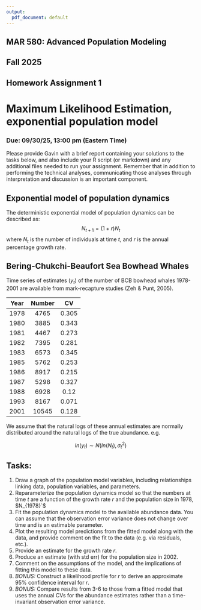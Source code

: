 ```yaml
---
output:
  pdf_document: default
---
```


## MAR 580: Advanced Population Modeling
## Fall 2025
## Homework Assignment 1
# Maximum Likelihood Estimation, exponential population model

### Due: 09/30/25, 13:00 pm (Eastern Time)
Please provide Gavin with a brief report containing your solutions to the tasks below, and also include your R script (or markdown) and any additional files needed to run your assignment. Remember that in addition to performing the technical analyses, communicating those analyses through interpretation and discussion is an important component.

## Exponential model of population dynamics

The deterministic exponential model of population dynamics can be described as:  
$$ N_{t+1} = (1+r)N_{t} $$
where $N_{t}$ is the number of individuals at time $t$, and $r$ is the annual percentage growth rate.  

## Bering-Chukchi-Beaufort Sea Bowhead Whales

Time series of estimates ($y_t$) of the number of BCB bowhead whales 1978-2001 are available from mark-recapture studies (Zeh & Punt, 2005).  

| Year | Number | CV |
|:-------:|:-----:|:-----:|
| 1978	| 4765	| 0.305 | 
| 1980	| 3885	| 0.343 | 
| 1981	| 4467	| 0.273 | 
| 1982	| 7395	| 0.281 | 
| 1983	| 6573	| 0.345 | 
| 1985	| 5762	| 0.253 | 
| 1986	| 8917	| 0.215 | 
| 1987	| 5298	| 0.327 | 
| 1988	| 6928	| 0.12 | 
| 1993	| 8167	| 0.071 | 
| 2001	| 10545	| 0.128 | 

We assume that the natural logs of these annual estimates are normally distributed around the natural logs of the true abundance. e.g.

$$ ln(y_t) \sim N(ln(N_t), \sigma_{t}^2) $$

## Tasks:
1. Draw a graph of the population model variables, including relationships linking data, population variables, and parameters.  
2. Reparameterize the population dynamics model so that the numbers at time $t$ are a function of the growth rate $r$ and the population size in 1978, $N_{1978}`$
3. Fit the population dynamics model to the available abundance data. You can assume that the observation error variance does not change over time and is an estimable parameter.   
4. Plot the resulting model predictions from the fitted model along with the data, and provide comment on the fit to the data (e.g. via residuals, etc.).  
5. Provide an estimate for the growth rate $r$.  
6. Produce an estimate (with std err) for the population size in 2002.  
7. Comment on the assumptions of the model, and the implications of fitting this model to these data.  
8. _BONUS:_ Construct a likelihood profile for $r$ to derive an approximate 95% confidence interval for $r$.  
9. _BONUS:_ Compare results from 3-6 to those from a fitted model that uses the annual CVs for the abundance estimates rather than a time-invariant observation error variance.  

